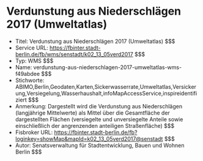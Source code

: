 # Verdunstung aus Niederschlägen 2017 (Umweltatlas)
- Titel: Verdunstung aus Niederschlägen 2017 (Umweltatlas) $$$
- Service URL: https://fbinter.stadt-berlin.de/fb/wms/senstadt/k02_13_05verd2017 $$$
- Typ: WMS $$$
- Name: verdunstung-aus-niederschlagen-2017-umweltatlas-wms-f49abdee $$$
- Stichworte: ABIMO,Berlin,Geodaten,Karten,Sickerwasserrate,Umweltatlas,Versickerung,Versiegelung,Wasserhaushalt,infoMapAccessService,inspireidentifiziert $$$
- Anmerkung: Dargestellt wird die Verdunstung aus Niederschlägen (langjährige Mittelwerte) als Mittel über die Gesamtfläche der dargestellten Flächen (versiegelte und unversiegelte Anteile sowie einschließlich der angrenzenden anteiligen Straßenfläche) $$$
- Fisbroker URL: https://fbinter.stadt-berlin.de/fb?loginkey=showMap&mapId=k02_13_05verd2017@senstadt $$$
- Autor: Senatsverwaltung für Stadtentwicklung, Bauen und Wohnen Berlin $$$
